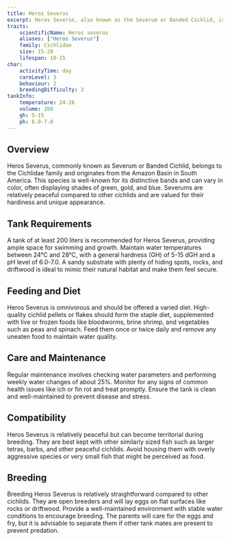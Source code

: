 ```yaml
---
title: Heros Severus
excerpt: Heros Severus, also known as the Severum or Banded Cichlid, is a hardy and attractive fish with a unique appearance, popular among cichlid enthusiasts.
traits:
    scientificName: Heros severus
    aliases: ["Heros Severus"]
    family: Cichlidae
    size: 15-20
    lifespan: 10-15
char:
    activityTime: day
    careLevel: 3
    behaviour: 2
    breedingDifficulty: 3
tankInfo:
    temperature: 24-28
    volume: 200
    gh: 5-15
    ph: 6.0-7.0
---
```


## Overview
Heros Severus, commonly known as Severum or Banded Cichlid, belongs to the Cichlidae family and originates from the Amazon Basin in South America. This species is well-known for its distinctive bands and can vary in color, often displaying shades of green, gold, and blue. Severums are relatively peaceful compared to other cichlids and are valued for their hardiness and unique appearance.

## Tank Requirements
A tank of at least 200 liters is recommended for Heros Severus, providing ample space for swimming and growth. Maintain water temperatures between 24°C and 28°C, with a general hardness (GH) of 5-15 dGH and a pH level of 6.0-7.0. A sandy substrate with plenty of hiding spots, rocks, and driftwood is ideal to mimic their natural habitat and make them feel secure.

## Feeding and Diet
Heros Severus is omnivorous and should be offered a varied diet. High-quality cichlid pellets or flakes should form the staple diet, supplemented with live or frozen foods like bloodworms, brine shrimp, and vegetables such as peas and spinach. Feed them once or twice daily and remove any uneaten food to maintain water quality.

## Care and Maintenance
Regular maintenance involves checking water parameters and performing weekly water changes of about 25%. Monitor for any signs of common health issues like ich or fin rot and treat promptly. Ensure the tank is clean and well-maintained to prevent disease and stress.

## Compatibility
Heros Severus is relatively peaceful but can become territorial during breeding. They are best kept with other similarly sized fish such as larger tetras, barbs, and other peaceful cichlids. Avoid housing them with overly aggressive species or very small fish that might be perceived as food.

## Breeding
Breeding Heros Severus is relatively straightforward compared to other cichlids. They are open breeders and will lay eggs on flat surfaces like rocks or driftwood. Provide a well-maintained environment with stable water conditions to encourage breeding. The parents will care for the eggs and fry, but it is advisable to separate them if other tank mates are present to prevent predation.
